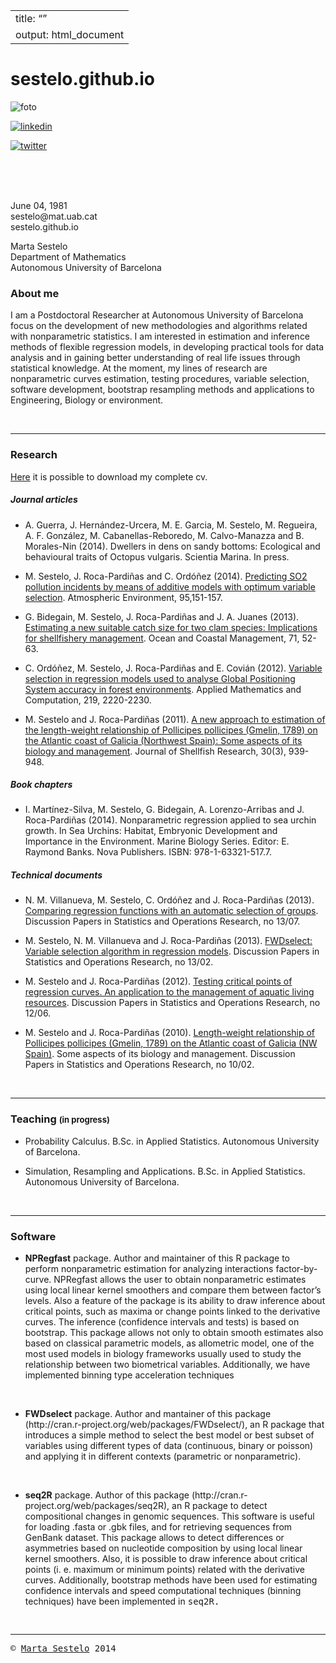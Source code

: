 <link rel="stylesheet" type="text/css" href="style.css" media="screen" />

---
title: ""
output: html_document
---  



# sestelo.github.io

<p><img id="foto" src="https://github.com/sestelo/sestelo.github.io/blob/master/images/foto2.png?raw=true" alt="foto">
<p><a href="https://www.linkedin.com/profile/view?id=209697998&trk=nav_responsive_tab_profile_pic"><img id="linkedin" src="https://github.com/sestelo/sestelo.github.io/blob/master/images/linkedin.png?raw=true" alt="linkedin"></a> 
<p><a href="https://twitter.com/MartaSestelo"><img id="twitter" src="https://github.com/sestelo/sestelo.github.io/blob/master/images/twitter.png?raw=true" alt="twitter"></a> 





<br>
<br>
<br>




<div id="contact2">
June 04, 1981  
sestelo@mat.uab.cat  
sestelo.github.io
</div>
<div id="contact1">
Marta Sestelo  
Department of Mathematics  
Autonomous University of Barcelona  
</div>






<div id="texto">


### About me


I am a Postdoctoral Researcher at Autonomous University of Barcelona focus on the development of new methodologies and algorithms related with nonparametric statistics. I am interested in  estimation and inference methods of flexible regression models, in developing practical tools for data analysis and in gaining better understanding of real life issues through statistical knowledge. At the moment, my lines of research are nonparametric curves estimation, testing procedures, variable selection, software development, bootstrap resampling methods and applications to Engineering, Biology or environment. 

<br>

___




### Research

[Here](https://github.com/sestelo/sestelo.github.io/blob/master/sestelo_cv.pdf?raw=true) it is possible to download my complete cv.


##### Journal articles

- A. Guerra, J. Hernández-Urcera, M. E. Garcia, M. Sestelo, M. Regueira, A. F. González, M. Cabanellas-Reboredo, M. Calvo-Manazza and B. Morales-Nin (2014). Dwellers in dens on sandy bottoms: Ecological and behavioural traits of Octopus vulgaris. Scientia Marina. In press.

- M. Sestelo, J. Roca-Pardiñas and C. Ordóñez (2014). [Predicting SO2 pollution incidents by means of additive models with optimum variable selection](http://www.sciencedirect.com/science/article/pii/S1352231014004713). Atmospheric Environment, 95,151-157. 

- G. Bidegain, M. Sestelo, J. Roca-Pardiñas and J. A. Juanes (2013). [Estimating a new suitable catch size for two clam species: Implications for shellfishery management](http://www.sciencedirect.com/science/article/pii/S0964569112002645). Ocean and Coastal Management, 71, 52-63.

- C. Ordóñez, M. Sestelo, J. Roca-Pardiñas and E. Covián (2012). [Variable selection in regression models used to analyse Global Positioning System accuracy in forest environments](http://www.sciencedirect.com/science/article/pii/S0096300312008624). Applied Mathematics and Computation, 219, 2220-2230.

- M. Sestelo and J. Roca-Pardiñas (2011). [A new approach to estimation of the length-weight relationship of Pollicipes pollicipes (Gmelin, 1789) on the Atlantic coast of Galicia (Northwest Spain): Some aspects of its biology and management](http://www.bioone.org/doi/abs/10.2983/035.030.0336). Journal of Shellfish Research, 30(3), 939-948.

##### Book chapters

- I. Martínez-Silva, M. Sestelo, G. Bidegain, A. Lorenzo-Arribas and J. Roca-Pardiñas (2014). Nonparametric regression applied to sea urchin growth. In Sea Urchins: Habitat, Embryonic Development and Importance in the Environment. Marine Biology Series. Editor: E. Raymond Banks. Nova Publishers. ISBN: 978-1-63321-517.7.

##### Technical documents

- N. M. Villanueva, M. Sestelo, C. Ordóñez and J. Roca-Pardiñas (2013). [Comparing regression functions with an automatic selection of groups](https://webs.uvigo.es/depc05/reports/13_07.pdf). Discussion Papers in Statistics and Operations Research, no 13/07.

- M. Sestelo, N. M. Villanueva and J. Roca-Pardiñas (2013). [FWDselect: Variable selection algorithm in regression models](http://webs.uvigo.es/depc05/reports/13_02.pdf). Discussion Papers in Statistics and Operations Research, no 13/02.

- M. Sestelo and J. Roca-Pardiñas (2012). [Testing critical points of regression curves. An application to the management of aquatic living resources](https://webs.uvigo.es/depc05/reports/12_06.pdf). Discussion Papers in Statistics and Operations Research, no 12/06.

- M. Sestelo and J. Roca-Pardiñas (2010). [Length-weight relationship of Pollicipes pollicipes (Gmelin, 1789) on the Atlantic coast of Galicia (NW Spain)](http://webs.uvigo.es/depc05/reports/10_02.pdf). Some aspects of its biology and management. Discussion Papers in Statistics and Operations Research, no 10/02.




<br>

___

### Teaching <font size="2">(in progress)</font>


- Probability Calculus. B.Sc. in Applied Statistics. Autonomous University of Barcelona.

- Simulation, Resampling and Applications. B.Sc. in Applied Statistics. Autonomous University of Barcelona.

<br>

___



### Software



- **NPRegfast** package. Author and maintainer of this R package to perform nonparametric estimation for analyzing interactions factor-by-curve. NPRegfast allows the user to obtain nonparametric estimates using local linear kernel smoothers and compare them between factor's levels. Also a feature of the package is its ability to draw inference about critical points, such as maxima or change points linked to the derivative curves. The inference (confidence intervals and tests) is based on bootstrap. This package allows not only to obtain smooth estimates also based on classical parametric models, as allometric model, one of the most used models in biology frameworks usually used to study the relationship between two biometrical variables. Additionally, we have implemented binning type acceleration techniques

<br>

- **FWDselect** package. Author and mantainer of this package (http://cran.r-project.org/web/packages/FWDselect/), an R package that introduces a simple method to select the best model or best subset of variables using different types of data (continuous, binary or poisson) and applying it in different contexts (parametric or nonparametric).

<br>

- **seq2R** package. Author of this package (http://cran.r-project.org/web/packages/seq2R), an R package to detect compositional changes in genomic sequences. This software is useful for loading .fasta or .gbk files, and for retrieving sequences from GenBank dataset. This package allows to detect differences or asymmetries based on nucleotide composition by using local linear kernel smoothers. Also, it is possible to draw inference about critical points (i. e. maximum or minimum points) related with the derivative curves. Additionally, bootstrap methods have been used for estimating confidence intervals and speed computational techniques (binning techniques) have been implemented in <tt>seq2R<tt>.

<br>

___

</div>





<div id="copyright">
&copy; [Marta Sestelo](sestelo.github.io) 2014
</div>







<script>
  (function(i,s,o,g,r,a,m){i['GoogleAnalyticsObject']=r;i[r]=i[r]||function(){
  (i[r].q=i[r].q||[]).push(arguments)},i[r].l=1*new Date();a=s.createElement(o),
  m=s.getElementsByTagName(o)[0];a.async=1;a.src=g;m.parentNode.insertBefore(a,m)
  })(window,document,'script','//www.google-analytics.com/analytics.js','ga');

  ga('create', 'UA-41678546-2', 'auto');
  ga('send', 'pageview');

</script>

